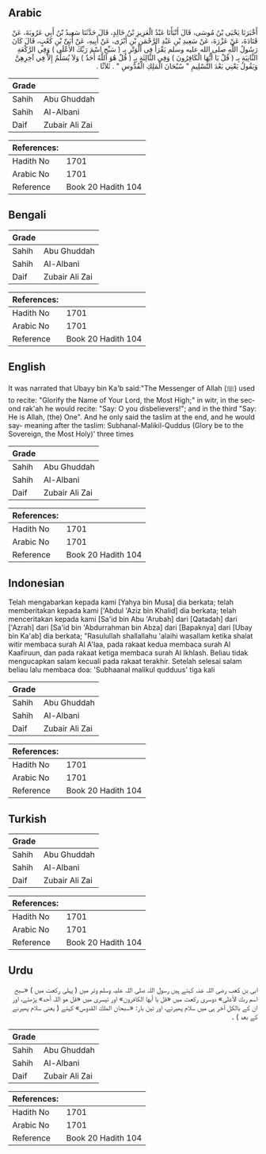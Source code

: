 ## Arabic


<div dir="rtl" lang="ar" style={{fontSize:'larger',backgroundColor:'#f8f9fa',padding:20}}>
أَخْبَرَنَا يَحْيَى بْنُ مُوسَى، قَالَ أَنْبَأَنَا عَبْدُ الْعَزِيزِ بْنُ خَالِدٍ، قَالَ حَدَّثَنَا سَعِيدُ بْنُ أَبِي عَرُوبَةَ، عَنْ قَتَادَةَ، عَنْ عَزْرَةَ، عَنْ سَعِيدِ بْنِ عَبْدِ الرَّحْمَنِ بْنِ أَبْزَى، عَنْ أَبِيهِ، عَنْ أُبَىِّ بْنِ كَعْبٍ، قَالَ كَانَ رَسُولُ اللَّهِ صلى الله عليه وسلم يَقْرَأُ فِي الْوَتْرِ بِـ ‏(‏ سَبِّحِ اسْمَ رَبِّكَ الأَعْلَى ‏)‏ وَفِي الرَّكْعَةِ الثَّانِيَةِ بِـ ‏(‏ قُلْ يَا أَيُّهَا الْكَافِرُونَ ‏)‏ وَفِي الثَّالِثَةِ بِـ ‏(‏ قُلْ هُوَ اللَّهُ أَحَدٌ ‏)‏ وَلاَ يُسَلِّمُ إِلاَّ فِي آخِرِهِنَّ وَيَقُولُ يَعْنِي بَعْدَ التَّسْلِيمِ ‏"‏ سُبْحَانَ الْمَلِكِ الْقُدُّوسِ ‏"‏ ‏.‏ ثَلاَثًا ‏.‏
</div>
<div style={{backgroundColor:'#f8f9fa',padding:20, marginBottom: 10}}><table> <thead> <tr> <th>Grade</th> <th></th> </tr> </thead> <tbody> <tr><td>Sahih</td><td>Abu Ghuddah</td></tr><tr><td>Sahih</td><td>Al-Albani</td></tr><tr><td>Daif</td><td>Zubair Ali Zai</td></tr></tbody></table><table> <thead> <tr> <th>References:</th> <th></th> </tr> </thead> <tbody><tr><td>Hadith No</td><td>1701</td></tr><tr><td>Arabic No</td><td>1701</td></tr><tr><td>Reference</td><td>Book 20 Hadith 104</td></tr></tbody></table></div>

## Bengali


<div dir="ltr" lang="bn" style={{fontSize:'larger',backgroundColor:'#f8f9fa',padding:20}}>

</div>
<div style={{backgroundColor:'#f8f9fa',padding:20, marginBottom: 10}}><table> <thead> <tr> <th>Grade</th> <th></th> </tr> </thead> <tbody> <tr><td>Sahih</td><td>Abu Ghuddah</td></tr><tr><td>Sahih</td><td>Al-Albani</td></tr><tr><td>Daif</td><td>Zubair Ali Zai</td></tr></tbody></table><table> <thead> <tr> <th>References:</th> <th></th> </tr> </thead> <tbody><tr><td>Hadith No</td><td>1701</td></tr><tr><td>Arabic No</td><td>1701</td></tr><tr><td>Reference</td><td>Book 20 Hadith 104</td></tr></tbody></table></div>

## English


<div dir="ltr" lang="en" style={{fontSize:'larger',backgroundColor:'#f8f9fa',padding:20}}>
It was narrated that Ubayy bin Ka'b said:"The Messenger of Allah (ﷺ) used to recite: "Glorify the Name of Your Lord, the Most High;" in witr, in the second rak'ah he would recite: "Say: O you disbelievers!"; and in the third "Say: He is Allah, (the) One". And he only said the taslim at the end, and he would say- meaning after the taslim: Subhanal-Malikil-Quddus (Glory be to the Sovereign, the Most Holy)' three times
</div>
<div style={{backgroundColor:'#f8f9fa',padding:20, marginBottom: 10}}><table> <thead> <tr> <th>Grade</th> <th></th> </tr> </thead> <tbody> <tr><td>Sahih</td><td>Abu Ghuddah</td></tr><tr><td>Sahih</td><td>Al-Albani</td></tr><tr><td>Daif</td><td>Zubair Ali Zai</td></tr></tbody></table><table> <thead> <tr> <th>References:</th> <th></th> </tr> </thead> <tbody><tr><td>Hadith No</td><td>1701</td></tr><tr><td>Arabic No</td><td>1701</td></tr><tr><td>Reference</td><td>Book 20 Hadith 104</td></tr></tbody></table></div>

## Indonesian


<div dir="ltr" lang="id" style={{fontSize:'larger',backgroundColor:'#f8f9fa',padding:20}}>
Telah mengabarkan kepada kami [Yahya bin Musa] dia berkata; telah memberitakan kepada kami ['Abdul 'Aziz bin Khalid] dia berkata; telah menceritakan kepada kami [Sa'id bin Abu 'Arubah] dari [Qatadah] dari ['Azrah] dari [Sa'id bin 'Abdurrahman bin Abza] dari [Bapaknya] dari [Ubay bin Ka'ab] dia berkata; "Rasulullah shallallahu 'alaihi wasallam ketika shalat witir membaca surah Al A'Iaa, pada rakaat kedua membaca surah Al Kaafiruun, dan pada rakaat ketiga membaca surah Al Ikhlash. Beliau tidak mengucapkan salam kecuali pada rakaat terakhir. Setelah selesai salam beliau lalu membaca doa: 'Subhaanal malikul qudduus' tiga kali
</div>
<div style={{backgroundColor:'#f8f9fa',padding:20, marginBottom: 10}}><table> <thead> <tr> <th>Grade</th> <th></th> </tr> </thead> <tbody> <tr><td>Sahih</td><td>Abu Ghuddah</td></tr><tr><td>Sahih</td><td>Al-Albani</td></tr><tr><td>Daif</td><td>Zubair Ali Zai</td></tr></tbody></table><table> <thead> <tr> <th>References:</th> <th></th> </tr> </thead> <tbody><tr><td>Hadith No</td><td>1701</td></tr><tr><td>Arabic No</td><td>1701</td></tr><tr><td>Reference</td><td>Book 20 Hadith 104</td></tr></tbody></table></div>

## Turkish


<div dir="ltr" lang="tr" style={{fontSize:'larger',backgroundColor:'#f8f9fa',padding:20}}>

</div>
<div style={{backgroundColor:'#f8f9fa',padding:20, marginBottom: 10}}><table> <thead> <tr> <th>Grade</th> <th></th> </tr> </thead> <tbody> <tr><td>Sahih</td><td>Abu Ghuddah</td></tr><tr><td>Sahih</td><td>Al-Albani</td></tr><tr><td>Daif</td><td>Zubair Ali Zai</td></tr></tbody></table><table> <thead> <tr> <th>References:</th> <th></th> </tr> </thead> <tbody><tr><td>Hadith No</td><td>1701</td></tr><tr><td>Arabic No</td><td>1701</td></tr><tr><td>Reference</td><td>Book 20 Hadith 104</td></tr></tbody></table></div>

## Urdu


<div dir="rtl" lang="ur" style={{fontSize:'larger',backgroundColor:'#f8f9fa',padding:20}}>
ابی بن کعب رضی اللہ عنہ کہتے ہیں رسول اللہ صلی اللہ علیہ وسلم وتر میں ( پہلی رکعت میں ) «سبح اسم ربك الأعلى‏» دوسری رکعت میں «قل يا أيها الكافرون» اور تیسری میں «قل هو اللہ أحد» پڑھتے، اور ان کے بالکل آخر ہی میں سلام پھیرتے، اور تین بار: «سبحان الملك القدوس» کہتے ( یعنی سلام پھیرنے کے بعد ) ۔
</div>
<div style={{backgroundColor:'#f8f9fa',padding:20, marginBottom: 10}}><table> <thead> <tr> <th>Grade</th> <th></th> </tr> </thead> <tbody> <tr><td>Sahih</td><td>Abu Ghuddah</td></tr><tr><td>Sahih</td><td>Al-Albani</td></tr><tr><td>Daif</td><td>Zubair Ali Zai</td></tr></tbody></table><table> <thead> <tr> <th>References:</th> <th></th> </tr> </thead> <tbody><tr><td>Hadith No</td><td>1701</td></tr><tr><td>Arabic No</td><td>1701</td></tr><tr><td>Reference</td><td>Book 20 Hadith 104</td></tr></tbody></table></div>